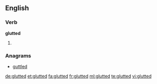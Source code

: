 ==English==

===Verb===
'''glutted'''

# {{en-past of|glut}}

===Anagrams===
* [[guttled#English|guttled]]

[[de:glutted]]
[[et:glutted]]
[[fa:glutted]]
[[fr:glutted]]
[[ml:glutted]]
[[te:glutted]]
[[vi:glutted]]